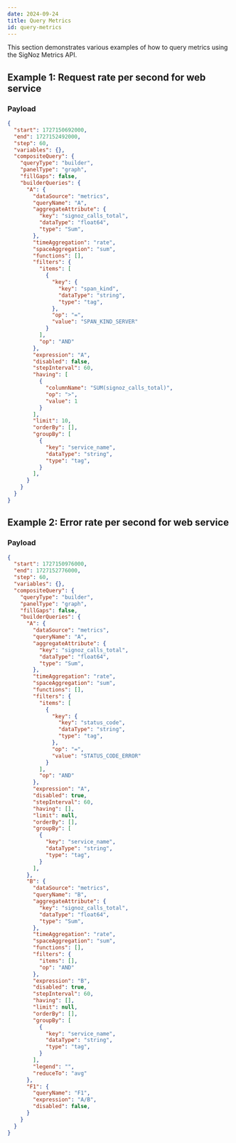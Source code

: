```yaml
---
date: 2024-09-24
title: Query Metrics
id: query-metrics
---
```


This section demonstrates various examples of how to query metrics using the SigNoz Metrics API.

## Example 1: Request rate per second for web service

### Payload

```json
{
  "start": 1727150692000,
  "end": 1727152492000,
  "step": 60,
  "variables": {},
  "compositeQuery": {
    "queryType": "builder",
    "panelType": "graph",
    "fillGaps": false,
    "builderQueries": {
      "A": {
        "dataSource": "metrics",
        "queryName": "A",
        "aggregateAttribute": {
          "key": "signoz_calls_total",
          "dataType": "float64",
          "type": "Sum",
        },
        "timeAggregation": "rate",
        "spaceAggregation": "sum",
        "functions": [],
        "filters": {
          "items": [
            {
              "key": {
                "key": "span_kind",
                "dataType": "string",
                "type": "tag",
              },
              "op": "=",
              "value": "SPAN_KIND_SERVER"
            }
          ],
          "op": "AND"
        },
        "expression": "A",
        "disabled": false,
        "stepInterval": 60,
        "having": [
          {
            "columnName": "SUM(signoz_calls_total)",
            "op": ">",
            "value": 1
          }
        ],
        "limit": 10,
        "orderBy": [],
        "groupBy": [
          {
            "key": "service_name",
            "dataType": "string",
            "type": "tag",
          }
        ],
      }
    }
  }
}
```

## Example 2: Error rate per second for web service

### Payload

```json
{
  "start": 1727150976000,
  "end": 1727152776000,
  "step": 60,
  "variables": {},
  "compositeQuery": {
    "queryType": "builder",
    "panelType": "graph",
    "fillGaps": false,
    "builderQueries": {
      "A": {
        "dataSource": "metrics",
        "queryName": "A",
        "aggregateAttribute": {
          "key": "signoz_calls_total",
          "dataType": "float64",
          "type": "Sum",
        },
        "timeAggregation": "rate",
        "spaceAggregation": "sum",
        "functions": [],
        "filters": {
          "items": [
            {
              "key": {
                "key": "status_code",
                "dataType": "string",
                "type": "tag",
              },
              "op": "=",
              "value": "STATUS_CODE_ERROR"
            }
          ],
          "op": "AND"
        },
        "expression": "A",
        "disabled": true,
        "stepInterval": 60,
        "having": [],
        "limit": null,
        "orderBy": [],
        "groupBy": [
          {
            "key": "service_name",
            "dataType": "string",
            "type": "tag",
          }
        ],
      },
      "B": {
        "dataSource": "metrics",
        "queryName": "B",
        "aggregateAttribute": {
          "key": "signoz_calls_total",
          "dataType": "float64",
          "type": "Sum",
        },
        "timeAggregation": "rate",
        "spaceAggregation": "sum",
        "functions": [],
        "filters": {
          "items": [],
          "op": "AND"
        },
        "expression": "B",
        "disabled": true,
        "stepInterval": 60,
        "having": [],
        "limit": null,
        "orderBy": [],
        "groupBy": [
          {
            "key": "service_name",
            "dataType": "string",
            "type": "tag",
          }
        ],
        "legend": "",
        "reduceTo": "avg"
      },
      "F1": {
        "queryName": "F1",
        "expression": "A/B",
        "disabled": false,
      }
    }
  }
}
```